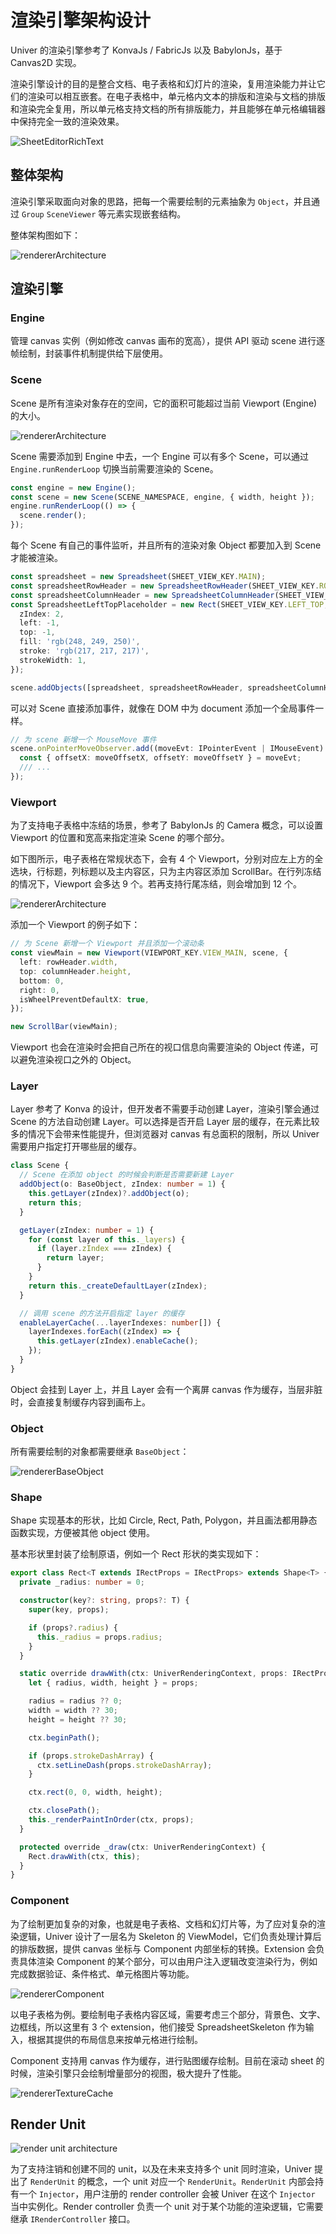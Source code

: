 # 渲染引擎架构设计

Univer 的渲染引擎参考了 KonvaJs / FabricJs 以及 BabylonJs，基于 Canvas2D 实现。

渲染引擎设计的目的是整合文档、电子表格和幻灯片的渲染，复用渲染能力并让它们的渲染可以相互嵌套。在电子表格中，单元格内文本的排版和渲染与文档的排版和渲染完全复用，所以单元格支持文档的所有排版能力，并且能够在单元格编辑器中保持完全一致的渲染效果。

![SheetEditorRichText](./rendering/sheet-editor-rich-text.png)

## 整体架构

渲染引擎采取面向对象的思路，把每一个需要绘制的元素抽象为 `Object`，并且通过 `Group` `SceneViewer` 等元素实现嵌套结构。

整体架构图如下：

![rendererArchitecture](./rendering/renderer-architecture.png)

## 渲染引擎

### Engine

管理 canvas 实例（例如修改 canvas 画布的宽高），提供 API 驱动 scene 进行逐帧绘制，封装事件机制提供给下层使用。

### Scene

Scene 是所有渲染对象存在的空间，它的面积可能超过当前 Viewport (Engine) 的大小。

![rendererArchitecture](./rendering/renderer-scene.png)

Scene 需要添加到 Engine 中去，一个 Engine 可以有多个 Scene，可以通过 `Engine.runRenderLoop` 切换当前需要渲染的 Scene。

```typescript
const engine = new Engine();
const scene = new Scene(SCENE_NAMESPACE, engine, { width, height });
engine.runRenderLoop(() => {
  scene.render();
});
```

每个 Scene 有自己的事件监听，并且所有的渲染对象 Object 都要加入到 Scene 才能被渲染。

```typescript
const spreadsheet = new Spreadsheet(SHEET_VIEW_KEY.MAIN);
const spreadsheetRowHeader = new SpreadsheetRowHeader(SHEET_VIEW_KEY.ROW);
const spreadsheetColumnHeader = new SpreadsheetColumnHeader(SHEET_VIEW_KEY.COLUMN);
const SpreadsheetLeftTopPlaceholder = new Rect(SHEET_VIEW_KEY.LEFT_TOP, {
  zIndex: 2,
  left: -1,
  top: -1,
  fill: 'rgb(248, 249, 250)',
  stroke: 'rgb(217, 217, 217)',
  strokeWidth: 1,
});

scene.addObjects([spreadsheet, spreadsheetRowHeader, spreadsheetColumnHeader, SpreadsheetLeftTopPlaceholder],
```

可以对 Scene 直接添加事件，就像在 DOM 中为 document 添加一个全局事件一样。

```typescript
// 为 scene 新增一个 MouseMove 事件
scene.onPointerMoveObserver.add((moveEvt: IPointerEvent | IMouseEvent) => {
  const { offsetX: moveOffsetX, offsetY: moveOffsetY } = moveEvt;
  /// ...
});
```

### Viewport

为了支持电子表格中冻结的场景，参考了 BabylonJs 的 Camera 概念，可以设置 Viewport 的位置和宽高来指定渲染 Scene 的哪个部分。

如下图所示，电子表格在常规状态下，会有 4 个 Viewport，分别对应左上方的全选块，行标题，列标题以及主内容区，只为主内容区添加 ScrollBar。在行列冻结的情况下，Viewport 会多达 9 个。若再支持行尾冻结，则会增加到 12 个。

![rendererArchitecture](./rendering/renderer-viewport.png)

添加一个 Viewport 的例子如下：

```typescript
// 为 Scene 新增一个 Viewport 并且添加一个滚动条
const viewMain = new Viewport(VIEWPORT_KEY.VIEW_MAIN, scene, {
  left: rowHeader.width,
  top: columnHeader.height,
  bottom: 0,
  right: 0,
  isWheelPreventDefaultX: true,
});

new ScrollBar(viewMain);
```

Viewport 也会在渲染时会把自己所在的视口信息向需要渲染的 Object 传递，可以避免渲染视口之外的 Object。

### Layer

Layer 参考了 Konva 的设计，但开发者不需要手动创建 Layer，渲染引擎会通过 Scene 的方法自动创建 Layer。可以选择是否开启 Layer 层的缓存，在元素比较多的情况下会带来性能提升，但浏览器对 canvas 有总面积的限制，所以 Univer 需要用户指定打开哪些层的缓存。

```typescript
class Scene {
  // Scene 在添加 object 的时候会判断是否需要新建 Layer
  addObject(o: BaseObject, zIndex: number = 1) {
    this.getLayer(zIndex)?.addObject(o);
    return this;
  }

  getLayer(zIndex: number = 1) {
    for (const layer of this._layers) {
      if (layer.zIndex === zIndex) {
        return layer;
      }
    }
    return this._createDefaultLayer(zIndex);
  }

  // 调用 scene 的方法开启指定 layer 的缓存
  enableLayerCache(...layerIndexes: number[]) {
    layerIndexes.forEach((zIndex) => {
      this.getLayer(zIndex).enableCache();
    });
  }
}
```

Object 会挂到 Layer 上，并且 Layer 会有一个离屏 canvas 作为缓存，当层非脏时，会直接复制缓存内容到画布上。

### Object

所有需要绘制的对象都需要继承 `BaseObject`：

![rendererBaseObject](./rendering/renderer-base-object.png)

### Shape

Shape 实现基本的形状，比如 Circle, Rect, Path, Polygon，并且画法都用静态函数实现，方便被其他 object 使用。

基本形状里封装了绘制原语，例如一个 Rect 形状的类实现如下：

```typescript
export class Rect<T extends IRectProps = IRectProps> extends Shape<T> {
  private _radius: number = 0;

  constructor(key?: string, props?: T) {
    super(key, props);

    if (props?.radius) {
      this._radius = props.radius;
    }
  }

  static override drawWith(ctx: UniverRenderingContext, props: IRectProps | Rect) {
    let { radius, width, height } = props;

    radius = radius ?? 0;
    width = width ?? 30;
    height = height ?? 30;

    ctx.beginPath();

    if (props.strokeDashArray) {
      ctx.setLineDash(props.strokeDashArray);
    }

    ctx.rect(0, 0, width, height);

    ctx.closePath();
    this._renderPaintInOrder(ctx, props);
  }

  protected override _draw(ctx: UniverRenderingContext) {
    Rect.drawWith(ctx, this);
  }
}
```

### Component

为了绘制更加复杂的对象，也就是电子表格、文档和幻灯片等，为了应对复杂的渲染逻辑，Univer 设计了一层名为 Skeleton 的 ViewModel，它们负责处理计算后的排版数据，提供 canvas 坐标与 Component 内部坐标的转换。Extension 会负责具体渲染 Component 的某个部分，可以由用户注入逻辑改变渲染行为，例如完成数据验证、条件格式、单元格图片等功能。

![rendererComponent](./rendering/renderer-component.png)

以电子表格为例。要绘制电子表格内容区域，需要考虑三个部分，背景色、文字、边框线，所以这里有 3 个 extension，他们接受 SpreadsheetSkeleton 作为输入，根据其提供的布局信息来按单元格进行绘制。

Component 支持用 canvas 作为缓存，进行贴图缓存绘制。目前在滚动 sheet 的时候，渲染引擎只会绘制增量部分的视图，极大提升了性能。

![rendererTextureCache](./rendering/renderer-texture-cache.png)

## Render Unit

![render unit architecture](./rendering/render-unit.png)

为了支持注销和创建不同的 unit，以及在未来支持多个 unit 同时渲染，Univer 提出了 `RenderUnit` 的概念，一个 unit 对应一个 `RenderUnit`。`RenderUnit` 内部会持有一个 `Injector`，用户注册的 render controller 会被 Univer 在这个 `Injector` 当中实例化。Render controller 负责一个 unit 对于某个功能的渲染逻辑，它需要继承 `IRenderController` 接口。
